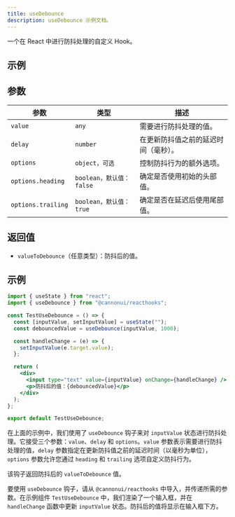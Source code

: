 ```yaml
---
title: useDebounce
description: useDebounce 示例文档。
---
```



一个在 React 中进行防抖处理的自定义 Hook。

## 示例

<div style="margin-top: 3%;">
  <UseDebounce client:visible />
</div>

## 参数

| 参数               | 类型                     | 描述                                 |
| ------------------ | ------------------------ | ------------------------------------ |
| `value`            | `any`                    | 需要进行防抖处理的值。               |
| `delay`            | `number`                 | 在更新防抖值之前的延迟时间（毫秒）。 |
| `options`          | `object，可选`           | 控制防抖行为的额外选项。             |
| `options.heading`  | `boolean，默认值：false` | 确定是否使用初始的头部值。           |
| `options.trailing` | `boolean，默认值：true`  | 确定是否在延迟后使用尾部值。         |

## 返回值

- `valueToDebounce`（任意类型）：防抖后的值。

## 示例

```jsx
import { useState } from "react";
import { useDebounce } from "@cannonui/reacthooks";

const TestUseDebounce = () => {
  const [inputValue, setInputValue] = useState("");
  const debouncedValue = useDebounce(inputValue, 1000);

  const handleChange = (e) => {
    setInputValue(e.target.value);
  };

  return (
    <div>
      <input type="text" value={inputValue} onChange={handleChange} />
      <p>防抖后的值：{debouncedValue}</p>
    </div>
  );
};

export default TestUseDebounce;
```

在上面的示例中，我们使用了 `useDebounce` 钩子来对 `inputValue` 状态进行防抖处理。它接受三个参数：`value`、`delay` 和 `options`。`value` 参数表示需要进行防抖处理的值，`delay` 参数指定在更新防抖值之前的延迟时间（以毫秒为单位），`options` 参数允许您通过 `heading` 和 `trailing` 选项自定义防抖行为。

该钩子返回防抖后的 `valueToDebounce` 值。

要使用 `useDebounce` 钩子，请从 `@cannonui/reacthooks` 中导入，并传递所需的参数。在示例组件 `TestUseDebounce` 中，我们渲染了一个输入框，并在 `handleChange` 函数中更新 `inputValue` 状态。防抖后的值将显示在输入框下方。
